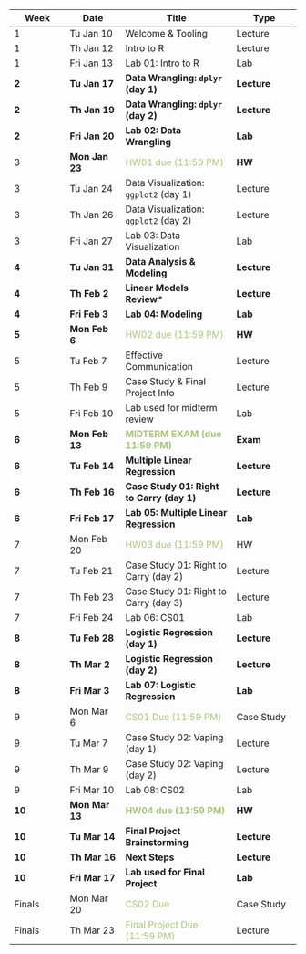 | Week   | Date           | Title                                                         | Type        |
|--------------|--------------|----------------------------|----------------|
| 1      | Tu Jan 10      | Welcome & Tooling                                             | Lecture     |
| 1      | Th Jan 12      | Intro to R                                                    | Lecture     |
| 1      | Fri Jan 13     | Lab 01: Intro to R                                            | Lab         |
| **2**  | **Tu Jan 17**  | **Data Wrangling: `dplyr` (day 1)**                           | **Lecture** |
| **2**  | **Th Jan 19**  | **Data Wrangling: `dplyr` (day 2)**                           | **Lecture** |
| **2**  | **Fri Jan 20** | **Lab 02: Data Wrangling**                                    | **Lab**     |
| 3      | **Mon Jan 23** | <font color="#ABC57D">HW01 due (11:59 PM)</font>              | **HW**      |
| 3      | Tu Jan 24      | Data Visualization: `ggplot2` (day 1)                         | Lecture     |
| 3      | Th Jan 26      | Data Visualization: `ggplot2` (day 2)                         | Lecture     |
| 3      | Fri Jan 27     | Lab 03: Data Visualization                                    | Lab         |
| **4**  | **Tu Jan 31**  | **Data Analysis & Modeling**                                  | **Lecture** |
| **4**  | **Th Feb 2**   | **Linear Models Review**\*                                    | **Lecture** |
| **4**  | **Fri Feb 3**  | **Lab 04: Modeling**                                          | **Lab**     |
| **5**  | **Mon Feb 6**  | <font color="#ABC57D">HW02 due (11:59 PM)</font>              | **HW**      |
| 5      | Tu Feb 7       | Effective Communication                                       | Lecture     |
| 5      | Th Feb 9       | Case Study & Final Project Info                               | Lecture     |
| 5      | Fri Feb 10     | Lab used for midterm review                                   | Lab         |
| **6**  | **Mon Feb 13** | <font color="#ABC57D">**MIDTERM EXAM (due 11:59 PM)** </font> | **Exam**    |
| **6**  | **Tu Feb 14**  | **Multiple Linear Regression**                                | **Lecture** |
| **6**  | **Th Feb 16**  | **Case Study 01: Right to Carry (day 1)**                     | **Lecture** |
| **6**  | **Fri Feb 17** | **Lab 05: Multiple Linear Regression**                        | **Lab**     |
| 7      | Mon Feb 20     | <font color="#ABC57D">HW03 due (11:59 PM)</font>              | HW          |
| 7      | Tu Feb 21      | Case Study 01: Right to Carry (day 2)                         | Lecture     |
| 7      | Th Feb 23      | Case Study 01: Right to Carry (day 3)                         | Lecture     |
| 7      | Fri Feb 24     | Lab 06: CS01                                                  | Lab         |
| **8**  | **Tu Feb 28**  | **Logistic Regression (day 1)**                               | **Lecture** |
| **8**  | **Th Mar 2**   | **Logistic Regression (day 2)**                               | **Lecture** |
| **8**  | **Fri Mar 3**  | **Lab 07: Logistic Regression**                               | **Lab**     |
| 9      | Mon Mar 6      | <font color="#ABC57D">CS01 Due (11:59 PM)</font>              | Case Study  |
| 9      | Tu Mar 7       | Case Study 02: Vaping (day 1)                                 | Lecture     |
| 9      | Th Mar 9       | Case Study 02: Vaping (day 2)                                 | Lecture     |
| 9      | Fri Mar 10     | Lab 08: CS02                                                  | Lab         |
| **10** | **Mon Mar 13** | <font color="#ABC57D">**HW04 due (11:59 PM)**</font>          | **HW**      |
| **10** | **Tu Mar 14**  | **Final Project Brainstorming**                               | **Lecture** |
| **10** | **Th Mar 16**  | **Next Steps**                                                | **Lecture** |
| **10** | **Fri Mar 17** | **Lab used for Final Project**                                | **Lab**     |
| Finals | Mon Mar 20     | <font color="#ABC57D">CS02 Due</font>                         | Case Study  |
| Finals | Th Mar 23      | <font color="#ABC57D">Final Project Due (11:59 PM)</font>     | Lecture     |
